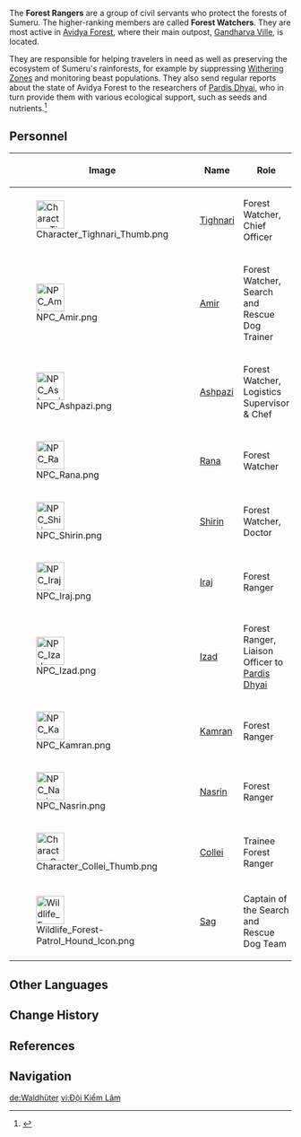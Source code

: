 {{Faction Infobox
|base   = [[Gandharva Ville]], [[Sumeru]]
|region = Sumeru
}}

The '''Forest Rangers''' are a group of civil servants who protect the forests of Sumeru. The higher-ranking members are called '''Forest Watchers'''. They are most active in [[Avidya Forest]], where their main outpost, [[Gandharva Ville]], is located.

They are responsible for helping travelers in need as well as preserving the ecosystem of Sumeru's rainforests, for example by suppressing [[Withering Zone]]s and monitoring beast populations. They also send regular reports about the state of Avidya Forest to the researchers of [[Pardis Dhyai]], who in turn provide them with various ecological support, such as seeds and nutrients.<ref>{{Ref/NPC|Izad}}</ref>

==Personnel==
{| class="article-table tdc1"
!Image !! Name !! Role
|-
|[[File:Character Tighnari Thumb.png|50px]]
|[[Tighnari]] || Forest Watcher, Chief Officer
|-
|[[File:NPC Amir.png|50x50px]]
|[[Amir]] || Forest Watcher, Search and Rescue Dog Trainer
|-
|[[File:NPC Ashpazi.png|50x50px]]
|[[Ashpazi]] || Forest Watcher, Logistics Supervisor & Chef
|-
|[[File:NPC Rana.png|50x50px]]
|[[Rana]] || Forest Watcher
|-
|[[File:NPC Shirin.png|50x50px]]
|[[Shirin]] || Forest Watcher, Doctor
|-
|[[File:NPC Iraj.png|50x50px]]
|[[Iraj]] || Forest Ranger
|-
|[[File:NPC Izad.png|50x50px]]
|[[Izad]] || Forest Ranger, Liaison Officer to [[Pardis Dhyai]]
|-
|[[File:NPC Kamran.png|50x50px]]
|[[Kamran]] || Forest Ranger
|-
|[[File:NPC Nasrin.png|50x50px]]
|[[Nasrin]] || Forest Ranger
|-
|[[File:Character Collei Thumb.png|50px]]
|[[Collei]] || Trainee Forest Ranger
|-
|[[File:Wildlife Forest-Patrol Hound Icon.png|50px]]
|[[Sag]] || Captain of the Search and Rescue Dog Team
|}

==Other Languages==
{{Flex|
===Forest Rangers===
{{Other Languages
|en      = Forest Rangers
|zhs     = 巡林队
|zhs_rm  = Xúnlín-duì
|zht     = 巡林隊
|zht_rm  = Xúnlín-duì
|zh_tl   = Forest Patrol Team
|ja      = レンジャー隊
|ja_rm   = Renjaa-tai
|ja_tl   = Ranger Team
|ko      = 숲의 순찰대
|ko_rm   = Sup-ui Sunchaldae
|ko_tl   = Forest Patrol Party
|es      = Guardabosques<!--also "equipo de guardas forestales"-->
|es_tl   = Forestkeepers
|fr      = Équipe des gardes forestiers<!--inconsistent-->
|fr_tl   = Forest Rangers Team
|ru      = Лесной дозор
|ru_tl   = Forest Watch
|th      = ทีมพิทักษ์ป่า
|th_rm   = 
|th_tl   = 
|vi      = Đội {{tt|Kiểm Lâm|檢林}}
|vi_tl   = Forest Rangers Team
|de      = Waldhüter
|de_tl   = Forest Guardians
|id      = Pelindung Hutan<!--inconsistent-->
|id_tl   = Forest Protector
|pt      = Patrulheiros Florestais / Guardas-Florestais<!--inconsistent-->
|pt_tl   = 
|tr      = Orman Muhafızları
|tr_tl   = 
|it      = Guardaboschi
|it_tl   = 
}}
|
===Forest Watcher===
{{Other Languages
|en      = Forest Watcher
|zhs     = 巡林官
|zhs_rm  = Xúnlín-guān
|zht     = 巡林官
|zht_rm  = Xúnlín-guān
|zh_tl   = Forest Patrol Officer
|ja      = レンジャー長
|ja_rm   = Renjaa-chou
|ja_tl   = Ranger Chief
|ko      = 숲의 순찰관
|ko_rm   = Sup-ui Sunchalgwan
|ko_tl   = Forest Patroller
|es      = Guarda forestal
|es_tl   = Forestal Guard
|fr      = Brigadier forestier
|fr_tl   = Forest {{wt|brigadier|Brigadier}}
|ru      = Лесной страж
|ru_tl   = Forest Guardian
|th      = หัวหน้าเจ้าหน้าที่พิทักษ์ป่า
|th_rm   = 
|th_tl   = 
|vi      = {{tt|Đội Trưởng|隊長}} {{tt|Kiểm Lâm|檢林}}
|vi_tl   = Forest Ranger Captain
|de      = {{MC|m=Waldhütermeister|f=Waldhütermeisterin|nomc=1}}
|de_tl   = Forest Guardian Master {{MC|mf=1}}
|id      = Pelindung Hutan
|id_tl   = Forest Protector
|pt      = {{MC|m=Patrulheiro Florestal|f=Patrulheira Florestal|nomc=1}}
|pt_tl   = <!--{{MC|mf=1}}-->
|tr      = Orman Gözcüsü
|tr_tl   = 
|it      = Guardiano della foresta
|it_tl   = 
}}
|
===Forest Ranger===
{{Other Languages
|en      = Forest Ranger
|zhs     = 巡林员
|zhs_rm  = Xúnlín-yuán
|zht     = 巡林員
|zht_rm  = Xúnlín-yuán
|zh_tl   = Forest Patrol Member
|ja      = レンジャー
|ja_rm   = Renjaa
|ja_tl   = Ranger
|ko      = 숲의 순찰자
|ko_rm   = Sup-ui Sunchalja
|ko_tl   = Forest Patroller
|es      = Guardabosques
|es_tl   = Forestkeeper
|fr      = Garde forestier
|fr_tl   = Forest Ranger
|ru      = Лесной дозорный
|ru_tl   = Forest Watchman
|th      = เจ้าหน้าที่พิทักษ์ป่า
|th_rm   = 
|th_tl   = 
|vi      = {{tt|Kiểm Lâm|檢林}}
|vi_tl   = Forest Ranger
|de      = {{MC|m=Waldhüter|f=Waldhüterin|nomc=1}}
|de_tl   = Forest Guardian {{MC|mf=1}}
|id      = Penjaga Hutan
|id_tl   = Forest Guardian
|pt      = Guarda-Florestal
|pt_tl   = 
|tr      = Orman Muhafızı
|tr_tl   = 
|it      = Guardaboschi
|it_tl   = 
}}
}}

==Change History==
{{Change History|introduced=3.0}}

==References==
{{Reflist}}

==Navigation==
{{Faction Navbox}}

[[de:Waldhüter]]
[[vi:Đội Kiểm Lâm]]